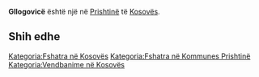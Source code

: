{{Fshat në 
 | Emri                = Gllogovicë
 | EmriAlt                = 
 | NAME_SHORT_FORM=      
 | NAME_GENERIC=      
 | NAME_SORT_NAME_RO=      GLLOGOVICE
 | FULL_NAME_RO = Gllogovicë
 | FULL_NAME_ND_RO=Gllogovice
 | SORT_NAME_RG=GLLOGOVICE
 | FULL_NAME_RG=Gllogovicë
 | FULL_NAME_ND_RG=Gllogovice
 | SRP_NAME_SHORT_FORM=      
 | SRP_NAME_GENERIC=      
 | SRP_NAME_SORT_NAME_RO=      
 | SRP_FULL_NAME_RO = 
 | SRP_FULL_NAME_ND_RO=
 | SRP_SORT_NAME_RG=
 | SRP_FULL_NAME_RG=
 | SRP_FULL_NAME_ND_RG=
 | Emri (Rasa dhanore) = 
 | Figura              = 
 | Shteti              = Kosovo
 | Komuna              = Prishtinë
 | Kodi postar         = 
 | Sipërfaqja          = 

 | Popullsia           = 

 | Regj. i popullsisë  = 
 | Dend. e popullsisë  = 
 | Faqja zyrtare       = 
 <!--- Koordinatat ----> 
 | Gjerësia            = 42.716667
 | Gjatësia            = 21.45
 | Lartësia            = 
}}
'''Gllogovicë''' është një [[]] në [[Prishtinë]] të [[Kosovës]].

<!-- == Gjeografia == -->
<!-- == Historia == -->
<!-- == Demografia == -->
== Shih edhe ==
{{Komuna Prishtinë}}
{{Kosovo-Administrata-Cung}}

[[Kategoria:Fshatra në Kosovës]]
[[Kategoria:Fshatra në Kommunes Prishtinë]]
[[Kategoria:Vendbanime në Kosovës]]